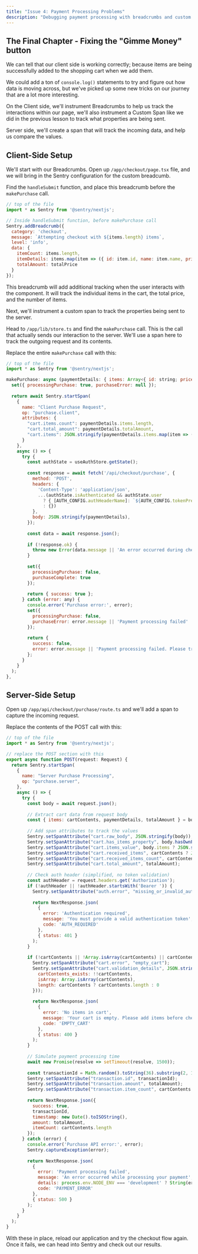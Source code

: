 ```yaml
---
title: "Issue 4: Payment Processing Problems"
description: "Debugging payment processing with breadcrumbs and custom spans"
---
```


## The Final Chapter - Fixing the "Gimme Money" button

We can tell that our client side is working correctly; because items are being successfully added to the shopping cart when we add them.

We could add a ton of `console.log()` statements to try and figure out how data is moving across, but we've picked up some new tricks on our journey that are a lot more interesting. 

On the Client side, we'll instrument Breadcrumbs to help us track the interactions within our page, we'll also instrument a Custom Span like we did in the previous lesson to track what properties are being sent. 

Server side, we'll create a span that will track the incoming data, and help us compare the values. 

## Client-Side Setup 

We'll start with our Breadcrumbs. Open up `/app/checkout/page.tsx` file, and we will bring in the Sentry configuration for the custom breadcumb. 

Find the `handleSubmit` function, and place this breadcrumb before the `makePurchase` call. 

```javascript
// top of the file 
import * as Sentry from '@sentry/nextjs';

// Inside handleSubmit function, before makePurchase call
Sentry.addBreadcrumb({
  category: 'checkout',
  message: `Attempting checkout with ${items.length} items`,
  level: 'info',
  data: {
    itemCount: items.length,
    itemDetails: items.map(item => ({ id: item.id, name: item.name, price: item.price })),
    totalAmount: totalPrice
  }
});
```

This breadcrumb will add additional tracking when the user interacts with the component. It will track the individual items in the cart, the total price, and the number of items. 

Next, we'll instrument a custom span to track the properties being sent to the server. 

Head to `/app/lib/store.ts` and find the `makePurchase` call. This is the call that actually sends our interaction to the server. We'll use a span here to track the outgoing request and its contents.

Replace the entire `makePurchase` call with this: 

```javascript
// top of the file 
import * as Sentry from '@sentry/nextjs';

makePurchase: async (paymentDetails: { items: Array<{ id: string; price: number; name: string }>; totalAmount: number }) => {
  set({ processingPurchase: true, purchaseError: null });
  
  return await Sentry.startSpan(
    {
      name: "Client Purchase Request",
      op: "purchase.client",
      attributes: {
        "cart.items.count": paymentDetails.items.length,
        "cart.total_amount": paymentDetails.totalAmount,
        "cart.items": JSON.stringify(paymentDetails.items.map(item => ({ id: item.id, name: item.name, price: item.price })))
      }
    },
    async () => {
      try {
        const authState = useAuthStore.getState();
        
        const response = await fetch('/api/checkout/purchase', {
          method: 'POST',
          headers: {
            'Content-Type': 'application/json',
            ...(authState.isAuthenticated && authState.user 
              ? { [AUTH_CONFIG.authHeaderName]: `${AUTH_CONFIG.tokenPrefix} ${authState.user.id}` } 
              : {})
          },
          body: JSON.stringify(paymentDetails),
        });
      
        const data = await response.json();
        
        if (!response.ok) {
          throw new Error(data.message || 'An error occurred during checkout.');
        }
        
        set({ 
          processingPurchase: false, 
          purchaseComplete: true 
        });
        
        return { success: true };
      } catch (error: any) {
        console.error('Purchase error:', error);
        set({ 
          processingPurchase: false,
          purchaseError: error.message || 'Payment processing failed'
        });
        
        return { 
          success: false, 
          error: error.message || 'Payment processing failed. Please try again.' 
        };
      }
    }
  );
},
```

## Server-Side Setup 

Open up `/app/api/checkout/purchase/route.ts` and we'll add a span to capture the incoming request. 

Replace the contents of the POST call with this:

```javascript
// top of the file 
import * as Sentry from '@sentry/nextjs';

// replace the POST section with this
export async function POST(request: Request) {
  return Sentry.startSpan(
    {
      name: "Server Purchase Processing",
      op: "purchase.server",
    },
    async () => {
      try {
        const body = await request.json();
        
        // Extract cart data from request body
        const { items: cartContents, paymentDetails, totalAmount } = body;
        
        // Add span attributes to track the values
        Sentry.setSpanAttribute("cart.raw_body", JSON.stringify(body));
        Sentry.setSpanAttribute("cart.has_items_property", body.hasOwnProperty('items'));
        Sentry.setSpanAttribute("cart.items_value", body.items ? JSON.stringify(body.items) : "undefined");
        Sentry.setSpanAttribute("cart.received_items", cartContents ? JSON.stringify(cartContents) : "undefined");
        Sentry.setSpanAttribute("cart.received_items_count", cartContents ? (Array.isArray(cartContents) ? cartContents.length : 0) : 0);
        Sentry.setSpanAttribute("cart.total_amount", totalAmount);
        
        // Check auth header (simplified, no token validation)
        const authHeader = request.headers.get('Authorization');
        if (!authHeader || !authHeader.startsWith('Bearer ')) {
          Sentry.setSpanAttribute("auth.error", "missing_or_invalid_auth_header");
          
          return NextResponse.json(
            { 
              error: 'Authentication required',
              message: 'You must provide a valid authentication token',
              code: 'AUTH_REQUIRED'
            },
            { status: 401 }
          );
        }
        
        if (!cartContents || !Array.isArray(cartContents) || cartContents.length === 0) {
          Sentry.setSpanAttribute("cart.error", "empty_cart");
          Sentry.setSpanAttribute("cart.validation_details", JSON.stringify({
            cartContents_exists: !!cartContents,
            isArray: Array.isArray(cartContents),
            length: cartContents ? cartContents.length : 0
          }));
          
          return NextResponse.json(
            { 
              error: 'No items in cart',
              message: 'Your cart is empty. Please add items before checkout',
              code: 'EMPTY_CART'
            },
            { status: 400 }
          );
        }
          
        // Simulate payment processing time
        await new Promise(resolve => setTimeout(resolve, 1500));
        
        const transactionId = Math.random().toString(36).substring(2, 15);
        Sentry.setSpanAttribute("transaction.id", transactionId);
        Sentry.setSpanAttribute("transaction.amount", totalAmount);
        Sentry.setSpanAttribute("transaction.item_count", cartContents.length);
        
        return NextResponse.json({
          success: true,
          transactionId,
          timestamp: new Date().toISOString(),
          amount: totalAmount,
          itemCount: cartContents.length
        });
      } catch (error) {
        console.error('Purchase API error:', error);
        Sentry.captureException(error);
        
        return NextResponse.json(
          { 
            error: 'Payment processing failed',
            message: 'An error occurred while processing your payment',
            details: process.env.NODE_ENV === 'development' ? String(error) : undefined,
            code: 'PAYMENT_ERROR'
          },
          { status: 500 }
        );
      }
    }
  );
}
```

With these in place, reload our application and try the checkout flow again. Once it fails, we can head into Sentry and check out our results. 
